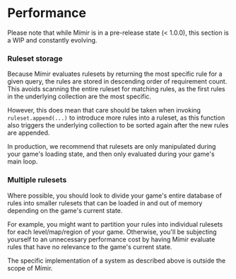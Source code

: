 
# Performance

<Callout type="warning">
    Please note that while Mímir is in a pre-release state (< 1.0.0), this section is a WIP and constantly evolving.
</Callout>

### Ruleset storage

Because Mímir evaluates rulesets by returning the most specific rule for a given query, the rules are stored in descending order of requirement count. This avoids scanning the entire ruleset for matching rules, as the first rules in the underlying collection are the most specific.

However, this does mean that care should be taken when invoking `ruleset.append(...)` to introduce more rules into a ruleset, as this function also triggers the underlying collection to be sorted again after the new rules are appended.

<Callout type="info">
    In production, we recommend that rulesets are only manipulated during your game's loading state, and then only evaluated during your game's main loop.
</Callout>

### Multiple rulesets

Where possible, you should look to divide your game's entire database of rules into smaller rulesets that can be loaded in and out of memory depending on the game's current state.

For example, you might want to partition your rules into individual rulesets for each level/map/region of your game. Otherwise, you'll be subjecting yourself to an unnecessary performance cost by having Mímir evaluate rules that have no relevance to the game's current state.

<Callout type="info">
    The specific implementation of a system as described above is outside the scope of Mímir.
</Callout>
